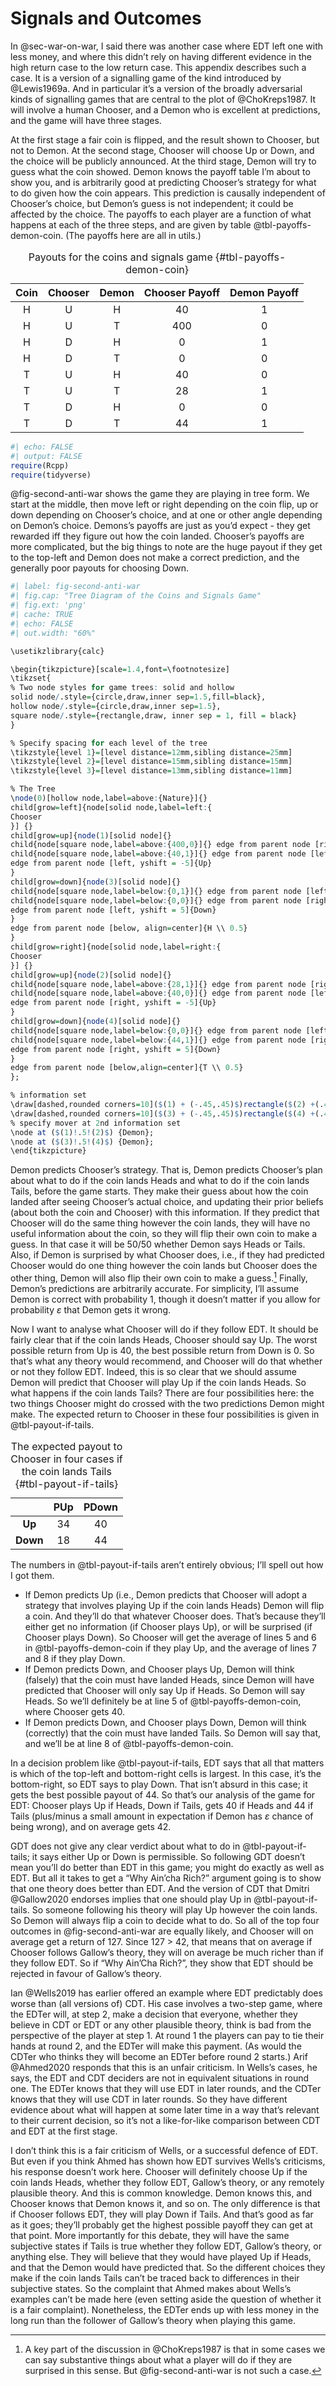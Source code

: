 # Signals and Outcomes {#sec-war-signal}

In @sec-war-on-war, I said there was another case where EDT left one with less money, and where this didn't rely on having different evidence in the high return case to the low return case. This appendix describes such a case. It is a version of a signalling game of the kind introduced by @Lewis1969a. And in particular it's a version of the broadly adversarial kinds of signalling games that are central to the plot of @ChoKreps1987. It will involve a human Chooser, and a Demon who is excellent at predictions, and the game will have three stages.

At the first stage a fair coin is flipped, and the result shown to Chooser, but not to Demon. At the second stage, Chooser will choose Up or Down, and the choice will be publicly announced. At the third stage, Demon will try to guess what the coin showed. Demon knows the payoff table I'm about to show you, and is arbitrarily good at predicting Chooser's strategy for what to do given how the coin appears. This prediction is causally independent of Chooser's choice, but Demon's guess is not independent; it could be affected by the choice. The payoffs to each player are a function of what happens at each of the three steps, and are given by table @tbl-payoffs-demon-coin. (The payoffs here are all in utils.)

| Coin | Chooser | Demon | Chooser Payoff | Demon Payoff |
|:----:|:-------:|:-----:|:--------------:|:------------:|
|  H   |    U    |   H   |       40       |      1       |
|  H   |    U    |   T   |      400       |      0       |
|  H   |    D    |   H   |       0        |      1       |
|  H   |    D    |   T   |       0        |      0       |
|  T   |    U    |   H   |       40       |      0       |
|  T   |    U    |   T   |       28       |      1       |
|  T   |    D    |   H   |       0        |      0       |
|  T   |    D    |   T   |       44       |      1       |

: Payouts for the coins and signals game {#tbl-payoffs-demon-coin}

```r
#| echo: FALSE
#| output: FALSE
require(Rcpp)
require(tidyverse)
```

@fig-second-anti-war shows the game they are playing in tree form. We start at the middle, then move left or right depending on the coin flip, up or down depending on Chooser's choice, and at one or other angle depending on Demon's choice. Demons's payoffs are just as you'd expect - they get rewarded iff they figure out how the coin landed. Chooser's payoffs are more complicated, but the big things to note are the huge payout if they get to the top-left and Demon does not make a correct prediction, and the generally poor payouts for choosing Down.

```r
#| label: fig-second-anti-war
#| fig.cap: "Tree Diagram of the Coins and Signals Game"
#| fig.ext: 'png'
#| cache: TRUE
#| echo: FALSE
#| out.width: "60%"

\usetikzlibrary{calc}

\begin{tikzpicture}[scale=1.4,font=\footnotesize]
\tikzset{
% Two node styles for game trees: solid and hollow
solid node/.style={circle,draw,inner sep=1.5,fill=black},
hollow node/.style={circle,draw,inner sep=1.5},
square node/.style={rectangle,draw, inner sep = 1, fill = black}
}

% Specify spacing for each level of the tree
\tikzstyle{level 1}=[level distance=12mm,sibling distance=25mm]
\tikzstyle{level 2}=[level distance=15mm,sibling distance=15mm]
\tikzstyle{level 3}=[level distance=13mm,sibling distance=11mm]

% The Tree
\node(0)[hollow node,label=above:{Nature}]{}
child[grow=left]{node[solid node,label=left:{
Chooser
}] {}
child[grow=up]{node(1)[solid node]{}
child{node[square node,label=above:{400,0}]{} edge from parent node [right]{T}}
child{node[square node,label=above:{40,1}]{} edge from parent node [left]{H}}
edge from parent node [left, yshift = -5]{Up}
}
child[grow=down]{node(3)[solid node]{}
child{node[square node,label=below:{0,1}]{} edge from parent node [left]{H}}
child{node[square node,label=below:{0,0}]{} edge from parent node [right]{T}}
edge from parent node [left, yshift = 5]{Down}
}
edge from parent node [below, align=center]{H \\ 0.5}
}
child[grow=right]{node[solid node,label=right:{
Chooser
}] {}
child[grow=up]{node(2)[solid node]{}
child{node[square node,label=above:{28,1}]{} edge from parent node [right]{T}}
child{node[square node,label=above:{40,0}]{} edge from parent node [left]{H}}
edge from parent node [right, yshift = -5]{Up}
}
child[grow=down]{node(4)[solid node]{}
child{node[square node,label=below:{0,0}]{} edge from parent node [left]{H}}
child{node[square node,label=below:{44,1}]{} edge from parent node [right]{T}}
edge from parent node [right, yshift = 5]{Down}
}
edge from parent node [below,align=center]{T \\ 0.5}
};

% information set
\draw[dashed,rounded corners=10]($(1) + (-.45,.45)$)rectangle($(2) +(.45,-.45)$);
\draw[dashed,rounded corners=10]($(3) + (-.45,.45)$)rectangle($(4) +(.45,-.45)$);
% specify mover at 2nd information set
\node at ($(1)!.5!(2)$) {Demon};
\node at ($(3)!.5!(4)$) {Demon};
\end{tikzpicture}
```

Demon predicts Chooser's strategy. That is, Demon predicts Chooser's plan about what to do if the coin lands Heads and what to do if the coin lands Tails, before the game starts. They make their guess about how the coin landed after seeing Chooser's actual choice, and updating their prior beliefs (about both the coin and Chooser) with this information. If they predict that Chooser will do the same thing however the coin lands, they will have no useful information about the coin, so they will flip their own coin to make a guess. In that case it will be 50/50 whether Demon says Heads or Tails. Also, if Demon is surprised by what Chooser does, i.e., if they had predicted Chooser would do one thing however the coin lands but Chooser does the other thing, Demon will also flip their own coin to make a guess.[^war-signal-1] Finally, Demon's predictions are arbitrarily accurate. For simplicity, I'll assume Demon is correct with probability 1, though it doesn't matter if you allow for probability $\varepsilon$ that Demon gets it wrong.

[^war-signal-1]: A key part of the discussion in @ChoKreps1987 is that in some cases we can say substantive things about what a player will do if they are surprised in this sense. But @fig-second-anti-war is not such a case.

Now I want to analyse what Chooser will do if they follow EDT. It should be fairly clear that if the coin lands Heads, Chooser should say Up. The worst possible return from Up is 40, the best possible return from Down is 0. So that's what any theory would recommend, and Chooser will do that whether or not they follow EDT. Indeed, this is so clear that we should assume Demon will predict that Chooser will play Up if the coin lands Heads. So what happens if the coin lands Tails? There are four possibilities here: the two things Chooser might do crossed with the two predictions Demon might make. The expected return to Chooser in these four possibilities is given in @tbl-payout-if-tails.

|          | PUp | PDown |
|:--------:|:---:|:-----:|
|  **Up**  | 34  |  40   |
| **Down** | 18  |  44   |

: The expected payout to Chooser in four cases if the coin lands Tails {#tbl-payout-if-tails}

The numbers in @tbl-payout-if-tails aren't entirely obvious; I'll spell out how I got them.

-   If Demon predicts Up (i.e., Demon predicts that Chooser will adopt a strategy that involves playing Up if the coin lands Heads) Demon will flip a coin. And they'll do that whatever Chooser does. That's because they'll either get no information (if Chooser plays Up), or will be surprised (if Chooser plays Down). So Chooser will get the average of lines 5 and 6 in @tbl-payoffs-demon-coin if they play Up, and the average of lines 7 and 8 if they play Down.
-   If Demon predicts Down, and Chooser plays Up, Demon will think (falsely) that the coin must have landed Heads, since Demon will have predicted that Chooser will only say Up if Heads. So Demon will say Heads. So we'll definitely be at line 5 of @tbl-payoffs-demon-coin, where Chooser gets 40.
-   If Demon predicts Down, and Chooser plays Down, Demon will think (correctly) that the coin must have landed Tails. So Demon will say that, and we'll be at line 8 of @tbl-payoffs-demon-coin.

In a decision problem like @tbl-payout-if-tails, EDT says that all that matters is which of the top-left and bottom-right cells is largest. In this case, it's the bottom-right, so EDT says to play Down. That isn't absurd in this case; it gets the best possible payout of 44. So that's our analysis of the game for EDT: Chooser plays Up if Heads, Down if Tails, gets 40 if Heads and 44 if Tails (plus/minus a small amount in expectation if Demon has $\varepsilon$ chance of being wrong), and on average gets 42.

GDT does not give any clear verdict about what to do in @tbl-payout-if-tails; it says either Up or Down is permissible. So following GDT doesn't mean you'll do better than EDT in this game; you might do exactly as well as EDT. But all it takes to get a "Why Ain'cha Rich?" argument going is to show that one theory does better than EDT. And the version of CDT that Dmitri @Gallow2020 endorses implies that one should play Up in @tbl-payout-if-tails. So someone following his theory will play Up however the coin lands. So Demon will always flip a coin to decide what to do. So all of the top four outcomes in @fig-second-anti-war are equally likely, and Chooser will on average get a return of 127. Since 127 \> 42, that means that on average if Chooser follows Gallow's theory, they will on average be much richer than if they follow EDT. So if "Why Ain'Cha Rich?", they show that EDT should be rejected in favour of Gallow's theory.

Ian @Wells2019 has earlier offered an example where EDT predictably does worse than (all versions of) CDT. His case involves a two-step game, where the EDTer will, at step 2, make a decision that everyone, whether they believe in CDT or EDT or any other plausible theory, think is bad from the perspective of the player at step 1. At round 1 the players can pay to tie their hands at round 2, and the EDTer will make this payment. (As would the CDTer who thinks they will become an EDTer before round 2 starts.) Arif @Ahmed2020 responds that this is an unfair criticism. In Wells's cases, he says, the EDT and CDT deciders are not in equivalent situations in round one. The EDTer knows that they will use EDT in later rounds, and the CDTer knows that they will use CDT in later rounds. So they have different evidence about what will happen at some later time in a way that's relevant to their current decision, so it's not a like-for-like comparison between CDT and EDT at the first stage.

I don't think this is a fair criticism of Wells, or a successful defence of EDT. But even if you think Ahmed has shown how EDT survives Wells's criticisms, his response doesn't work here. Chooser will definitely choose Up if the coin lands Heads, whether they follow EDT, Gallow's theory, or any remotely plausible theory. And this is common knowledge. Demon knows this, and Chooser knows that Demon knows it, and so on. The only difference is that if Chooser follows EDT, they will play Down if Tails. And that's good as far as it goes; they'll probably get the highest possible payoff they can get at that point. More importantly for this debate, they will have the same subjective states if Tails is true whether they follow EDT, Gallow's theory, or anything else. They will believe that they would have played Up if Heads, and that the Demon would have predicted that. So the different choices they make if the coin lands Tails can't be traced back to differences in their subjective states. So the complaint that Ahmed makes about Wells's examples can't be made here (even setting aside the question of whether it is a fair complaint). Nonetheless, the EDTer ends up with less money in the long run than the follower of Gallow's theory when playing this game.
